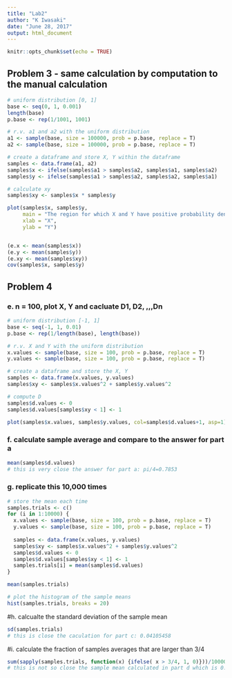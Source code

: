 ```yaml
---
title: "Lab2"
author: "K Iwasaki"
date: "June 28, 2017"
output: html_document
---
```


```r
knitr::opts_chunk$set(echo = TRUE)
```

## Problem 3 - same calculation by computation to the manual calculation

```r

# uniform distribution [0, 1]
base <- seq(0, 1, 0.001)
length(base)
p.base <- rep(1/1001, 1001)

# r.v. a1 and a2 with the uniform distribution
a1 <- sample(base, size = 100000, prob = p.base, replace = T)
a2 <- sample(base, size = 100000, prob = p.base, replace = T)

# create a dataframe and store X, Y within the dataframe
samples <- data.frame(a1, a2)
samples$x <- ifelse(samples$a1 > samples$a2, samples$a1, samples$a2)
samples$y <- ifelse(samples$a1 > samples$a2, samples$a2, samples$a1)

# calculate xy
samples$xy <- samples$x * samples$y

plot(samples$x, samples$y, 
     main = "The region for which X and Y have positive probability density",
     xlab = "X",
     ylab = "Y")


(e.x <- mean(samples$x))
(e.y <- mean(samples$y))
(e.xy <- mean(samples$xy))
cov(samples$x, samples$y)


```


## Problem 4
### e. n = 100, plot X, Y and cacluate D1, D2, ,,,Dn

```r
# uniform distribution [-1, 1]
base <- seq(-1, 1, 0.01)
p.base <- rep(1/length(base), length(base))

# r.v. X and Y with the uniform distribution
x.values <- sample(base, size = 100, prob = p.base, replace = T)
y.values <- sample(base, size = 100, prob = p.base, replace = T)

# create a dataframe and store the X, Y
samples <- data.frame(x.values, y.values)
samples$xy <- samples$x.values^2 + samples$y.values^2

# compute D
samples$d.values <- 0
samples$d.values[samples$xy < 1] <- 1

plot(samples$x.values, samples$y.values, col=samples$d.values+1, asp=1)

```
### f. calculate sample average and compare to the answer for part a

```r
mean(samples$d.values)
# this is very close the answer for part a: pi/4=0.7853

```


### g. replicate this 10,000 times

```r

# store the mean each time
samples.trials <- c()
for (i in 1:10000) {
  x.values <- sample(base, size = 100, prob = p.base, replace = T)
  y.values <- sample(base, size = 100, prob = p.base, replace = T)
  
  samples <- data.frame(x.values, y.values)
  samples$xy <- samples$x.values^2 + samples$y.values^2
  samples$d.values <- 0
  samples$d.values[samples$xy < 1] <- 1
  samples.trials[i] = mean(samples$d.values)
}

mean(samples.trials)

# plot the histogram of the sample means
hist(samples.trials, breaks = 20)

```

#h. calcualte the standard deviation of the sample mean

```r
sd(samples.trials)
# this is close the caculation for part c: 0.04105458
```



#i. calculate the fraction of samples averages that are larger than 3/4
```r
sum(sapply(samples.trials, function(x) {ifelse( x > 3/4, 1, 0)}))/10000
# this is not so close the sample mean calculated in part d which is 0.8057173

```



